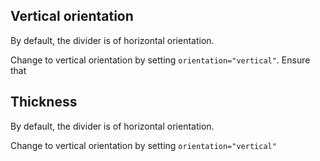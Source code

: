 ## Vertical orientation 

By default, the divider is of horizontal orientation.

Change to vertical orientation by setting `orientation="vertical"`.
Ensure that 

<Canvas of={DividerStories.Orientation}>
  <Story of={DividerStories.Orientation} />
</Canvas>

## Thickness 

By default, the divider is of horizontal orientation.

Change to vertical orientation by setting `orientation="vertical"`

<Canvas of={DividerStories.Thickness}>
  <Story of={DividerStories.Thickness} />
</Canvas>
